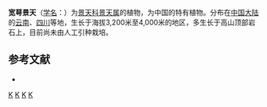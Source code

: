 {{Speciesbox 
| taxon = Sedum platysepalum
| authority = Franch.
}}

'''宽萼景天'''（[[学名|学名]]：{{lang|la|''Sedum platysepalum''}}）为[[景天科|景天科]][[景天属|景天属]]的植物，为中国的特有植物。分布在[[中国大陆|中国大陆]]的[[云南|云南]]、[[四川|四川]]等地，生长于海拔3,200米至4,000米的地区，多生长于高山顶部岩石上，目前尚未由人工引种栽培。

== 参考文献 ==
{{refbegin}}
* {{cite web| url =http://www.bioinfo.cn/db05/KmzwSpecies.php?action=view&id=6364| title =宽萼景天| work =中国高等植物数据库全库| publisher =中国科学院微生物研究所| author =昆明植物研究所| accessdate =2009-02-25| deadurl =yes| archiveurl =https://web.archive.org/web/20160305051853/http://www.bioinfo.cn/db05/KmzwSpecies.php?action=view&id=6364| archivedate =2016-03-05}}
{{refend}}
{{Taxonbar|from=Q10951909}}

{{DEFAULTSORT:Sedum platysepalum}}
[[Category:景天属|K]]
[[Category:中國特有植物|K]]
[[Category:云南植物|K]]
[[Category:四川植物|K]]